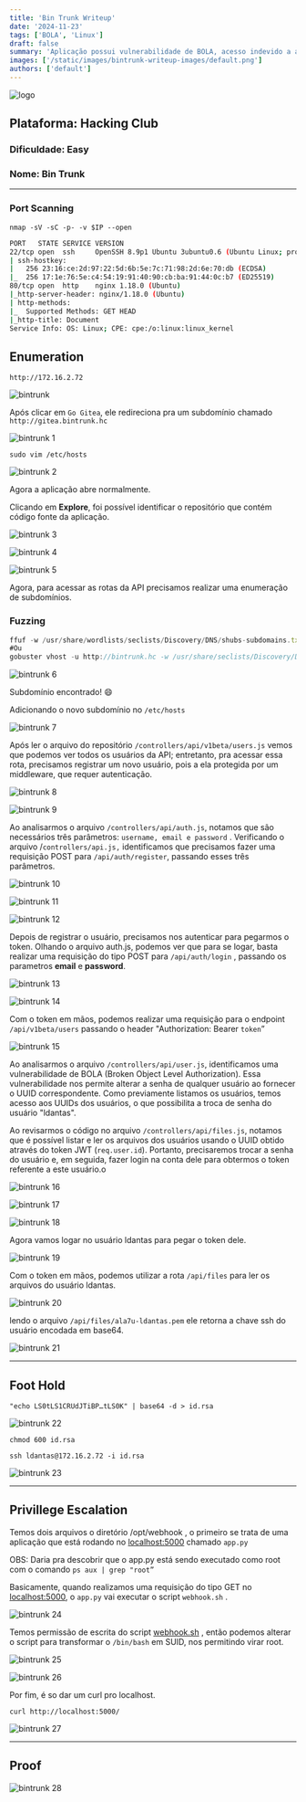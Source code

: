 ```yaml
---
title: 'Bin Trunk Writeup'
date: '2024-11-23'
tags: ['BOLA', 'Linux']
draft: false
summary: 'Aplicação possui vulnerabilidade de BOLA, acesso indevido a arquivos, uso de chave SSH elevação de privilégios via SUID e execução de código.'
images: ['/static/images/bintrunk-writeup-images/default.png']
authors: ['default']
---
```


![logo](/static/images/bintrunk-writeup-images/default.png)

## **Plataforma**: Hacking Club

### **Dificuldade:** Easy

### **Nome**: Bin Trunk

---

### **Port Scanning**

`nmap -sV -sC -p- -v $IP --open`

```bash
PORT   STATE SERVICE VERSION
22/tcp open  ssh     OpenSSH 8.9p1 Ubuntu 3ubuntu0.6 (Ubuntu Linux; protocol 2.0)
| ssh-hostkey:
|   256 23:16:ce:2d:97:22:5d:6b:5e:7c:71:98:2d:6e:70:db (ECDSA)
|_  256 17:1e:76:5e:c4:54:19:91:40:90:cb:ba:91:44:0c:b7 (ED25519)
80/tcp open  http    nginx 1.18.0 (Ubuntu)
|_http-server-header: nginx/1.18.0 (Ubuntu)
| http-methods:
|_  Supported Methods: GET HEAD
|_http-title: Document
Service Info: OS: Linux; CPE: cpe:/o:linux:linux_kernel

```

## **Enumeration**

`http://172.16.2.72`

![bintrunk](/static/images/bintrunk-writeup-images/image.png)

Após clicar em `Go Gitea`, ele redireciona pra um subdomínio chamado `http://gitea.bintrunk.hc`

![bintrunk 1](/static/images/bintrunk-writeup-images/image1.png)

`sudo vim /etc/hosts`

![bintrunk 2](/static/images/bintrunk-writeup-images/image2.png)

Agora a aplicação abre normalmente.

Clicando em **Explore**, foi possível identificar o repositório que contém código fonte da aplicação.

![bintrunk 3](/static/images/bintrunk-writeup-images/image3.png)

![bintrunk 4](/static/images/bintrunk-writeup-images/image4.png)

![bintrunk 5](/static/images/bintrunk-writeup-images/image5.png)

Agora, para acessar as rotas da API precisamos realizar uma enumeração de subdomínios.

### Fuzzing

```jsx
ffuf -w /usr/share/wordlists/seclists/Discovery/DNS/shubs-subdomains.txt -u http://bintrunk.hc -H "Host: FUZZ.bintrunk.hc" -ic -c -mc all -fs 1278
#Ou
gobuster vhost -u http://bintrunk.hc -w /usr/share/seclists/Discovery/DNS/bitquark-subdomains-top100000.txt --append-domain -t 40
```

![bintrunk 6](/static/images/bintrunk-writeup-images/image6.png)

Subdomínio encontrado! 😄

Adicionando o novo subdomínio no `/etc/hosts`

![bintrunk 7](/static/images/bintrunk-writeup-images/image7.png)

Após ler o arquivo do repositório `/controllers/api/v1beta/users.js` vemos que podemos ver todos os usuários da API; entretanto, pra acessar essa rota, precisamos registrar um novo usuário, pois a ela protegida por um middleware, que requer autenticação.

![bintrunk 8](/static/images/bintrunk-writeup-images/image8.png)

![bintrunk 9](/static/images/bintrunk-writeup-images/image9.png)

Ao analisarmos o arquivo `/controllers/api/auth.js`, notamos que são necessários
três parâmetros: `username, email e password` . Verificando o arquivo
/`controllers/api.js,` identificamos que precisamos fazer uma requisição POST para
`/api/auth/register`, passando esses três parâmetros.

![bintrunk 10](/static/images/bintrunk-writeup-images/image10.png)

![bintrunk 11](/static/images/bintrunk-writeup-images/image11.png)

![bintrunk 12](/static/images/bintrunk-writeup-images/image12.png)

Depois de registrar o usuário, precisamos nos autenticar para pegarmos o token. Olhando o arquivo auth.js, podemos ver que para se logar, basta realizar uma requisição do tipo POST para `/api/auth/login` , passando os parametros **email** e **password**.

![bintrunk 13](/static/images/bintrunk-writeup-images/image13.png)

![bintrunk 14](/static/images/bintrunk-writeup-images/image14.png)

Com o token em mãos, podemos realizar uma requisição para o endpoint `/api/v1beta/users` passando o header "Authorization: Bearer `token`”

![bintrunk 15](/static/images/bintrunk-writeup-images/image15.png)

Ao analisarmos o arquivo `/controllers/api/user.js`, identificamos uma vulnerabilidade de BOLA (Broken Object Level Authorization). Essa vulnerabilidade nos permite alterar a senha de qualquer usuário ao fornecer o UUID correspondente. Como previamente listamos os usuários, temos acesso aos UUIDs dos usuários, o que possibilita a troca de senha do usuário "ldantas".

Ao revisarmos o código no arquivo `/controllers/api/files.js`, notamos que é possível listar e ler os arquivos dos usuários usando o UUID obtido através do token JWT (`req.user.id`). Portanto, precisaremos trocar a senha do usuário e, em seguida, fazer login na conta dele para obtermos o token referente a este usuário.o

![bintrunk 16](/static/images/bintrunk-writeup-images/image16.png)

![bintrunk 17](/static/images/bintrunk-writeup-images/image17.png)

![bintrunk 18](/static/images/bintrunk-writeup-images/image18.png)

Agora vamos logar no usuário ldantas para pegar o token dele.

![bintrunk 19](/static/images/bintrunk-writeup-images/image19.png)

Com o token em mãos, podemos utilizar a rota `/api/files` para ler os arquivos do usuário ldantas.

![bintrunk 20](/static/images/bintrunk-writeup-images/image20.png)

lendo o arquivo `/api/files/ala7u-ldantas.pem` ele retorna a chave ssh do usuário encodada em base64.

![bintrunk 21](/static/images/bintrunk-writeup-images/image21.png)

---

## Foot Hold

`"echo LS0tLS1CRUdJTiBP…tLS0K" | base64 -d > id.rsa`

![bintrunk 22](/static/images/bintrunk-writeup-images/image22.png)

`chmod 600 id.rsa`

`ssh ldantas@172.16.2.72 -i id.rsa`

![bintrunk 23](/static/images/bintrunk-writeup-images/image23.png)

---

## Privillege Escalation

Temos dois arquivos o diretório /opt/webhook , o primeiro se trata de uma aplicação que está rodando no [localhost:5000](http://localhost:5000) chamado `app.py`

OBS: Daria pra descobrir que o app.py está sendo executado como root com o comando `ps aux | grep "root”`

Basicamente, quando realizamos uma requisição do tipo GET no [localhost:5000](http://localhost:5000), o `app.py` vai executar o script `webhook.sh` .

![bintrunk 24](/static/images/bintrunk-writeup-images/image24.png)

Temos permissão de escrita do script [webhook.sh](http://webhook.sh) , então podemos alterar o script para transformar o `/bin/bash` em SUID, nos permitindo virar root.

![bintrunk 25](/static/images/bintrunk-writeup-images/image25.png)

![bintrunk 26](/static/images/bintrunk-writeup-images/image26.png)

Por fim, é so dar um curl pro localhost.

`curl http://localhost:5000/`

![bintrunk 27](/static/images/bintrunk-writeup-images/image27.png)

---

## Proof

![bintrunk 28](/static/images/bintrunk-writeup-images/image28.png)
